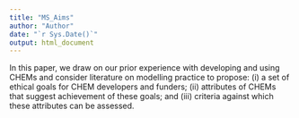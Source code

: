 ```yaml
---
title: "MS_Aims"
author: "Author"
date: "`r Sys.Date()`"
output: html_document
---
```

 <!-- Important rewordings --> 
In this paper, we <!--  MOVED_EDITED_START -->draw on our prior experience with developing and using CHEMs and consider literature on modelling practice to propose<!--  MOVED_EDITED_END -->:  (i) a set of ethical <!--  EDITED_Start responsibilities-->goals<!--  _EDITED_END --> for CHEM <!--  EDIT -->developers and funders<!--  /EDIT --<!-- and criteria for assessing ethical CHEM implementations -->;<!--  MOVED_EDITED_START --> (ii) attributes of CHEMs that suggest achievement of these goals; and (iii) criteria against which these attributes can be assessed.  <!--  MOVED_EDITED_END -->  
<!-- (i) some core ethical responsibilities of CHEM project teams; 

 <!-- --> 

<!-- (ii) describe a prototype software framework we have developed to support the ethical implementation of CHEMs; and -->

<!-- (iii)	assess an initial set of youth mental health CHEMs developed with our software framework against our proposed ethical CHEM implementation criteria.  -->
